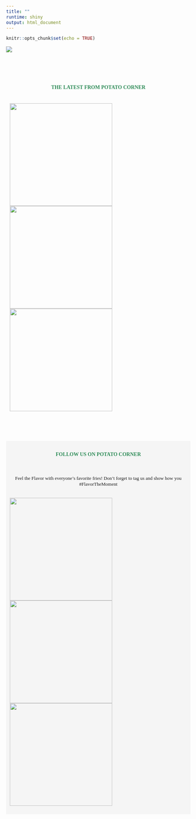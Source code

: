 ```yaml
---
title: ""
runtime: shiny
output: html_document
---
```


```r
knitr::opts_chunk$set(echo = TRUE)
```

<link href="vendor/bootstrap/css/bootstrap.min.css" rel="stylesheet">

<link href="css/modern-business.css" rel="stylesheet">
    
<style>
h4, h5{
  color: SeaGreen ;
  font-family: Verdana;
}

p {
  font-family: Verdana;
  font-size: 13px;
}

.graybg {
  background-color: WhiteSmoke  ;
}

.withPadding{
  padding:2%;
}
</style>


![](assets/homepagepic1.jpg)

<br><br>


<div class="withPadding">
  <h4 class="my-4" style="text-align:center">THE LATEST FROM POTATO CORNER</h4>
  <br>
  <img src="assets/news.png" style="width:280px;">
  <img src="assets/franchise.png" style="width:280px;">
  <img src="assets/specialevents.png" style="width:280px;">
  
</div>


<br><br>

<div class="graybg withPadding">
  <h4 class="my-4" style="text-align:center">FOLLOW US ON POTATO CORNER</h4>
  <br>
  <p  style="text-align:center">Feel the Flavor with everyone's favorite fries! Don't forget to tag us and show how you #FlavorTheMoment </p>
  <br>
  <img src="assets/ig1.png" style="width:280px;">
  <img src="assets/ig2.png" style="width:280px;">
  <img src="assets/ig3.png" style="width:280px;">
  
</div>
